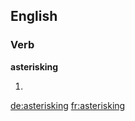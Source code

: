 ==English==

===Verb===
'''asterisking'''

#{{present participle of|[[asterisk]]}}

[[de:asterisking]]
[[fr:asterisking]]